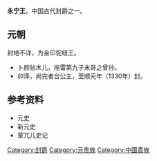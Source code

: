 {{expand|time=2010-01-04T04:00:22+00:00}}
{{intromissing|time=2010-01-04T04:00:22+00:00}}
'''永宁王'''，中国古代封爵之一。
==元朝==
封地不详，为金印驼纽王。
*卜颜帖木儿，拖雷第九子末哥之曾孙。
*卯泽，尚完者台公主，至顺元年（1330年）封。
==参考资料==
*元史
*新元史
*蒙兀儿史记

{{disambig|Cat=三字封號消歧義}}
{{元朝藩王}}

[[Category:封爵|Category:封爵]]
[[Category:元贵族|Category:元贵族]]
[[Category:中國貴族|Category:中國貴族]]